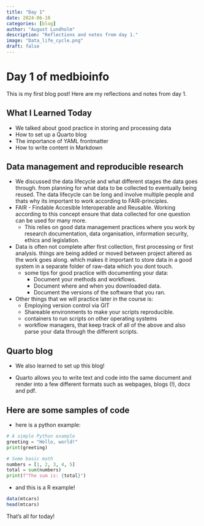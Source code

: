 ```yaml
---
title: "Day 1"
date: 2024-06-10
categories: [blog]
author: "August Lundholm"
description: "Reflections and notes from day 1."
image: "Data_life_cycle.png"
draft: false
---
```


# Day 1 of medbioinfo

This is my first blog post! Here are my reflections and notes from day 1.

## What I Learned Today
- We talked about good practice in storing and processing data
- How to set up a Quarto blog
- The importance of YAML frontmatter
- How to write content in Markdown

## Data management and reproducible research
- We discussed the data lifecycle and what different stages the data goes through. from planning for what data to be collected to eventually being reused. The data lifecycle can be long and involve multiple people and thats  why its important to work according to FAIR-principles.
- FAIR - Findable Accesible Interoperable and Reusable. Working according to this concept ensure that data collected for one question can be used for many more. 
    - This relies on good data management practices where you work by research documentation, data organisation, information security, ethics and legislation.
- Data is often not complete after first collection, first processing or first analysis. things are being added or moved between project altered as the work goes along. which makes it important to store data in a good system in a separate folder of raw-data which you dont touch. 
    - some tips for good practice with documenting your data: 
        - Document your methods and workflows.
        - Document where and when you downloaded data.
        - Document the versions of the software that you ran.

- Other things that we will practice later in the course is: 
    - Employing version control via GIT
    - Shareable environments to make your scripts reproducible.
    - containers to run scripts on other operating systems
    - workflow managers, that keep track of all of the above and also parse your data through the different scripts. 

## Quarto blog
- We also learned to set up this blog! 

- Quarto allows you to write text and code into the same document and render into a few different formats such as webpages, blogs (!), docx and pdf. 



## Here are some samples of code

- here is a python example:

```python
# A simple Python example
greeting = "Hello, world!"
print(greeting)

# Some basic math
numbers = [1, 2, 3, 4, 5]
total = sum(numbers)
print(f"The sum is: {total}")
```

- and this is a R example! 

```R
data(mtcars)
head(mtcars)
```

That's all for today!

